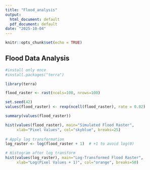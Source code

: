 ```yaml
---
title: "Flood_analysis"
output:
  html_document: default
  pdf_document: default
date: "2025-10-04"
---
```


```r
knitr::opts_chunk$set(echo = TRUE)
```

## Flood Data Analysis
   
```r
#install only once  
#install.packages("terra")

library(terra)

flood_raster <- rast(ncols=100, nrows=100)

set.seed(42)
values(flood_raster) <- rexp(ncell(flood_raster), rate = 0.02)

summary(values(flood_raster))

hist(values(flood_raster), main="Simulated Flood Raster", 
     xlab="Pixel Values", col="skyblue", breaks=25)
 
# Apply log transformation
log_raster <- log(flood_raster + 1)  # +1 to avoid log(0)

# Histogram after log transform
hist(values(log_raster), main="Log-Transformed Flood Raster", 
     xlab="Log(Pixel Values + 1)", col="orange", breaks=50)


```
